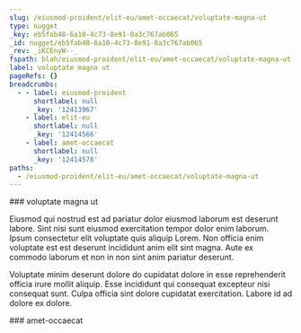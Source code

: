 ```yaml
---
slug: /eiusmod-proident/elit-eu/amet-occaecat/voluptate-magna-ut
type: nugget
_key: eb5fab48-6a10-4c73-8e91-0a3c767ab065
_id: nugget/eb5fab48-6a10-4c73-8e91-0a3c767ab065
_rev: _iKCEnyW--_
fspath: blah/eiusmod-proident/elit-eu/amet-occaecat/voluptate-magna-ut.md
label: voluptate magna ut
pageRefs: {}
breadcrumbs:
  - - label: eiusmod-proident
      shortlabel: null
      _key: '12413967'
    - label: elit-eu
      shortlabel: null
      _key: '12414566'
    - label: amet-occaecat
      shortlabel: null
      _key: '12414578'
paths:
  - /eiusmod-proident/elit-eu/amet-occaecat/voluptate-magna-ut
---
```


<NuggetArea>
<Nugget slug="/eiusmod-proident/elit-eu/amet-occaecat/voluptate-magna-ut" type="nugget" _key="eb5fab48-6a10-4c73-8e91-0a3c767ab065" _id="nugget/eb5fab48-6a10-4c73-8e91-0a3c767ab065" _rev="_iKCEnyW--_" fspath="blah/eiusmod-proident/elit-eu/amet-occaecat/voluptate-magna-ut.md" label="voluptate magna ut" paths="/eiusmod-proident/elit-eu/amet-occaecat/voluptate-magna-ut">
<NuggetBody>
### voluptate magna ut

Eiusmod qui nostrud est ad pariatur dolor eiusmod laborum est deserunt labore. Sint nisi sunt eiusmod exercitation tempor dolor enim laborum. Ipsum consectetur elit voluptate quis aliquip Lorem. Non officia enim voluptate est est deserunt incididunt anim elit sint magna. Aute ex commodo laborum et non in non sint anim pariatur deserunt.

Voluptate minim deserunt dolore do cupidatat dolore in esse reprehenderit officia irure mollit aliquip. Esse incididunt qui consequat excepteur nisi consequat sunt. Culpa officia sint dolore cupidatat exercitation. Labore id ad dolore ex dolore.

</NuggetBody>
<Breadcrumbs>
<Crumbs>
<Crumb _key="12413967" label="eiusmod-proident" /><Crumb _key="12414566" label="elit-eu" /><Crumb _key="12414578" label="amet-occaecat" />
</Crumbs>
</Breadcrumbs>
</Nugget>

<NuggetsInbound>
</NuggetsInbound>
<NuggetsOutbound>
</NuggetsOutbound>
</NuggetArea>
<PassagesInbound>
<Passage direction="inbound" type="passage" _key="12414578" _id="passage/12414578" _rev="_iKCEnyS--A" label="amet-occaecat" passage="amet-occaecat" fspath="blah/eiusmod-proident/elit-eu/amet-occaecat" paths="/eiusmod-proident/elit-eu/amet-occaecat" slug="/eiusmod-proident/elit-eu/amet-occaecat">
<NuggetBody>
### amet-occaecat

</NuggetBody>
<Breadcrumbs>
<Crumbs>
<Crumb _key="12413967" label="eiusmod-proident" /><Crumb _key="12414566" label="elit-eu" />
</Crumbs>
</Breadcrumbs>
</Passage>

</PassagesInbound>
<PassagesOutbound>
</PassagesOutbound>